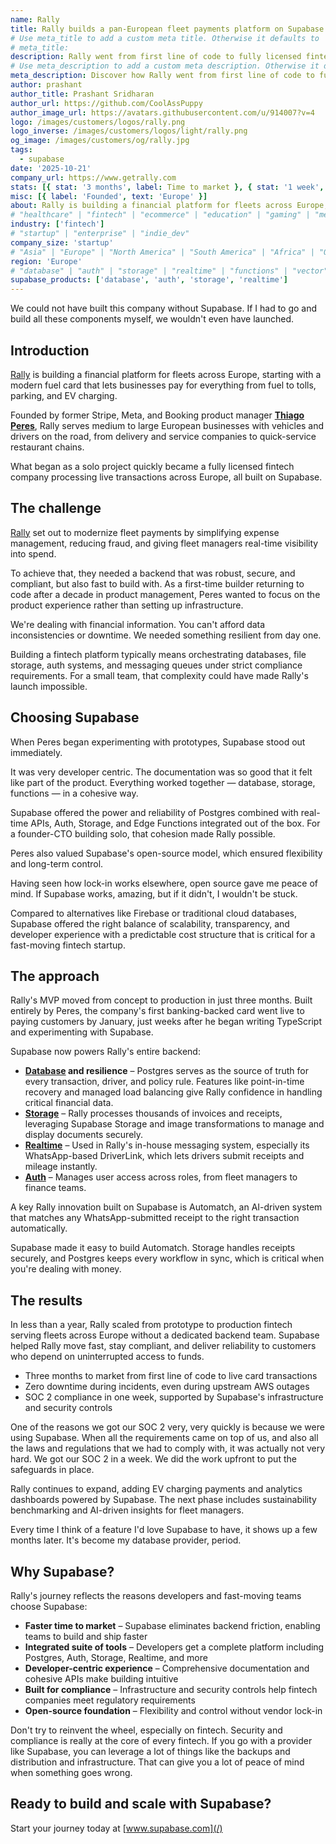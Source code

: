 ```yaml
---
name: Rally
title: Rally builds a pan-European fleet payments platform on Supabase
# Use meta_title to add a custom meta title. Otherwise it defaults to '{name} | Supabase Customer Stories':
# meta_title:
description: Rally went from first line of code to fully licensed fintech in three months, processing live fleet payments across Europe.
# Use meta_description to add a custom meta description. Otherwise it defaults to {description}:
meta_description: Discover how Rally went from first line of code to fully licensed fintech in three months, processing live fleet payments across Europe.
author: prashant
author_title: Prashant Sridharan
author_url: https://github.com/CoolAssPuppy
author_image_url: https://avatars.githubusercontent.com/u/914007?v=4
logo: /images/customers/logos/rally.png
logo_inverse: /images/customers/logos/light/rally.png
og_image: /images/customers/og/rally.jpg
tags:
  - supabase
date: '2025-10-21'
company_url: https://www.getrally.com
stats: [{ stat: '3 months', label: Time to market }, { stat: '1 week', label: SOC 2 compliance }]
misc: [{ label: 'Founded', text: 'Europe' }]
about: Rally is building a financial platform for fleets across Europe, starting with a modern fuel card that lets businesses pay for fuel, tolls, parking, and EV charging.
# "healthcare" | "fintech" | "ecommerce" | "education" | "gaming" | "media" | "real-estate" | "saas" | "social" | "analytics" | "ai" | "developer-tools"
industry: ['fintech']
# "startup" | "enterprise" | "indie_dev"
company_size: 'startup'
# "Asia" | "Europe" | "North America" | "South America" | "Africa" | "Oceania"
region: 'Europe'
# "database" | "auth" | "storage" | "realtime" | "functions" | "vector"
supabase_products: ['database', 'auth', 'storage', 'realtime']
---
```


<Quote img="thiago-peres-rally.jpeg" caption="Thiago Peres, Founder & CTO, Rally">
  We could not have built this company without Supabase. If I had to go and build all these
  components myself, we wouldn't even have launched.
</Quote>

## Introduction

[Rally](https://www.getrally.com) is building a financial platform for fleets across Europe, starting with a modern fuel card that lets businesses pay for everything from fuel to tolls, parking, and EV charging.

Founded by former Stripe, Meta, and Booking product manager **[Thiago Peres](https://www.linkedin.com/in/thiagoperespm/)**, Rally serves medium to large European businesses with vehicles and drivers on the road, from delivery and service companies to quick-service restaurant chains.

What began as a solo project quickly became a fully licensed fintech company processing live transactions across Europe, all built on Supabase.

## The challenge

[Rally](https://www.getrally.com) set out to modernize fleet payments by simplifying expense management, reducing fraud, and giving fleet managers real-time visibility into spend.

To achieve that, they needed a backend that was robust, secure, and compliant, but also fast to build with. As a first-time builder returning to code after a decade in product management, Peres wanted to focus on the product experience rather than setting up infrastructure.

<Quote img="thiago-peres-rally.jpeg" caption="Thiago Peres, Founder & CTO, Rally">
  We're dealing with financial information. You can't afford data inconsistencies or downtime. We
  needed something resilient from day one.
</Quote>

Building a fintech platform typically means orchestrating databases, file storage, auth systems, and messaging queues under strict compliance requirements. For a small team, that complexity could have made Rally's launch impossible.

## Choosing Supabase

When Peres began experimenting with prototypes, Supabase stood out immediately.

<Quote img="thiago-peres-rally.jpeg" caption="Thiago Peres, Founder & CTO, Rally">
  It was very developer centric. The documentation was so good that it felt like part of the
  product. Everything worked together — database, storage, functions — in a cohesive way.
</Quote>

Supabase offered the power and reliability of Postgres combined with real-time APIs, Auth, Storage, and Edge Functions integrated out of the box. For a founder-CTO building solo, that cohesion made Rally possible.

Peres also valued Supabase's open-source model, which ensured flexibility and long-term control.

<Quote img="thiago-peres-rally.jpeg" caption="Thiago Peres, Founder & CTO, Rally">
  Having seen how lock-in works elsewhere, open source gave me peace of mind. If Supabase works,
  amazing, but if it didn't, I wouldn't be stuck.
</Quote>

Compared to alternatives like Firebase or traditional cloud databases, Supabase offered the right balance of scalability, transparency, and developer experience with a predictable cost structure that is critical for a fast-moving fintech startup.

## The approach

Rally's MVP moved from concept to production in just three months. Built entirely by Peres, the company's first banking-backed card went live to paying customers by January, just weeks after he began writing TypeScript and experimenting with Supabase.

Supabase now powers Rally's entire backend:

- **[Database](/database) and resilience** – Postgres serves as the source of truth for every transaction, driver, and policy rule. Features like point-in-time recovery and managed load balancing give Rally confidence in handling critical financial data.
- **[Storage](/storage)** – Rally processes thousands of invoices and receipts, leveraging Supabase Storage and image transformations to manage and display documents securely.
- **[Realtime](/realtime)** – Used in Rally's in-house messaging system, especially its WhatsApp-based DriverLink, which lets drivers submit receipts and mileage instantly.
- **[Auth](/auth)** – Manages user access across roles, from fleet managers to finance teams.

A key Rally innovation built on Supabase is Automatch, an AI-driven system that matches any WhatsApp-submitted receipt to the right transaction automatically.

<Quote img="thiago-peres-rally.jpeg" caption="Thiago Peres, Founder & CTO, Rally">
  Supabase made it easy to build Automatch. Storage handles receipts securely, and Postgres keeps
  every workflow in sync, which is critical when you're dealing with money.
</Quote>

## The results

In less than a year, Rally scaled from prototype to production fintech serving fleets across Europe without a dedicated backend team. Supabase helped Rally move fast, stay compliant, and deliver reliability to customers who depend on uninterrupted access to funds.

- Three months to market from first line of code to live card transactions
- Zero downtime during incidents, even during upstream AWS outages
- SOC 2 compliance in one week, supported by Supabase's infrastructure and security controls

<Quote img="thiago-peres-rally.jpeg" caption="Thiago Peres, Founder & CTO, Rally">
  One of the reasons we got our SOC 2 very, very quickly is because we were using Supabase. When all
  the requirements came on top of us, and also all the laws and regulations that we had to comply
  with, it was actually not very hard. We got our SOC 2 in a week. We did the work upfront to put
  the safeguards in place.
</Quote>

Rally continues to expand, adding EV charging payments and analytics dashboards powered by Supabase. The next phase includes sustainability benchmarking and AI-driven insights for fleet managers.

<Quote img="thiago-peres-rally.jpeg" caption="Thiago Peres, Founder & CTO, Rally">
  Every time I think of a feature I'd love Supabase to have, it shows up a few months later. It's
  become my database provider, period.
</Quote>

## Why Supabase?

Rally's journey reflects the reasons developers and fast-moving teams choose Supabase:

- **Faster time to market** – Supabase eliminates backend friction, enabling teams to build and ship faster
- **Integrated suite of tools** – Developers get a complete platform including Postgres, Auth, Storage, Realtime, and more
- **Developer-centric experience** – Comprehensive documentation and cohesive APIs make building intuitive
- **Built for compliance** – Infrastructure and security controls help fintech companies meet regulatory requirements
- **Open-source foundation** – Flexibility and control without vendor lock-in

<Quote img="thiago-peres-rally.jpeg" caption="Thiago Peres, Founder & CTO, Rally">
  Don't try to reinvent the wheel, especially on fintech. Security and compliance is really at the
  core of every fintech. If you go with a provider like Supabase, you can leverage a lot of things
  like the backups and distribution and infrastructure. That can give you a lot of peace of mind
  when something goes wrong.
</Quote>

## **Ready to build and scale with Supabase?**

Start your journey today at [www.supabase.com](/)

